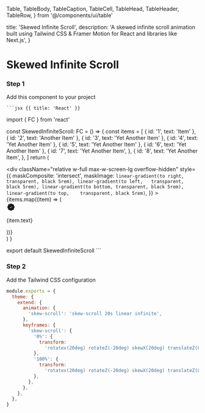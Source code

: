   Table,
  TableBody,
  TableCaption,
  TableCell,
  TableHead,
  TableHeader,
  TableRow,
} from '@/components/ui/table'

  title: 'Skewed Infinite Scroll',
  description: 'A skewed infinite scroll animation built using Tailwind CSS & Framer Motion for React and libraries like Next.js',
}

# Skewed Infinite Scroll

<div className="my-4"></div>

<Preview>
  <SkewedInfiniteScroll />
</Preview>

### Step 1

Add this component to your project

 <CodeGroup title="SkewedInfiniteScroll.js">

    ```jsx {{ title: 'React' }}

import { FC } from 'react'

const SkewedInfiniteScroll: FC = () => {
  const items = [
    { id: '1', text: 'Item' },
    { id: '2', text: 'Another Item' },
    { id: '3', text: 'Yet Another Item' },
    { id: '4', text: 'Yet Another Item' },
    { id: '5', text: 'Yet Another Item' },
    { id: '6', text: 'Yet Another Item' },
    {
      id: '7',
      text: 'Yet Another Item',
    },
    {
      id: '8',
      text: 'Yet Another Item',
    },
  ]
  return (
    <div>
      <div className="flex items-center justify-center">
        <div
          className="relative w-full max-w-screen-lg overflow-hidden"
          style={{
            maskComposite: 'intersect',
            maskImage: `
              linear-gradient(to right,  transparent, black 5rem),
              linear-gradient(to left,   transparent, black 5rem),
              linear-gradient(to bottom, transparent, black 5rem),
              linear-gradient(to top,    transparent, black 5rem)
            `,
          }}
        >
          <div className="mx-auto grid h-[250px] w-[300px] animate-skew-scroll grid-cols-1 gap-5 sm:w-[600px] sm:grid-cols-2">
            {items.map((item) => (
              <div
                key={item.id}
                className="flex cursor-pointer items-center space-x-2 rounded-md border border-gray-100 px-5 shadow-md transition-all hover:-translate-y-1 hover:translate-x-1 hover:scale-[1.025] hover:shadow-xl dark:border-gray-800"
              >
                <svg
                  xmlns="http://www.w3.org/2000/svg"
                  width="24"
                  height="24"
                  viewBox="0 0 24 24"
                  fill="currentColor"
                  stroke="white"
                  strokeWidth="2"
                  strokeLinecap="round"
                  strokeLinejoin="round"
                  className="h-6 w-6 flex-none text-red-500"
                >
                  <path d="M3.85 8.62a4 4 0 0 1 4.78-4.77 4 4 0 0 1 6.74 0 4 4 0 0 1 4.78 4.78 4 4 0 0 1 0 6.74 4 4 0 0 1-4.77 4.78 4 4 0 0 1-6.75 0 4 4 0 0 1-4.78-4.77 4 4 0 0 1 0-6.76Z" />
                  <path d="m9 12 2 2 4-4" />
                </svg>
                <p className="text-gray-600">{item.text}</p>
              </div>
            ))}
          </div>
        </div>
      </div>
    </div>
  )
}

export default SkewedInfiniteScroll
    ```
    </CodeGroup>

### Step 2

Add the Tailwind CSS configuration

<CodeGroup title="tailwind.config.js">

```js
module.exports = {
  theme: {
    extend: {
      animation: {
        'skew-scroll': 'skew-scroll 20s linear infinite',
      },
      keyframes: {
        'skew-scroll': {
          '0%': {
            transform:
              'rotatex(20deg) rotateZ(-20deg) skewX(20deg) translateZ(0) translateY(0)',
          },
          '100%': {
            transform:
              'rotatex(20deg) rotateZ(-20deg) skewX(20deg) translateZ(0) translateY(-100%)',
          },
        },
      },
    },
  },
}
```

</CodeGroup>
